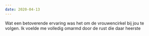 ```yaml
---
date: 2020-04-13
---
```

Wat een betoverende ervaring was het om de vrouwencirkel bij jou te volgen. Ik voelde me volledig omarmd door de rust die daar heerste